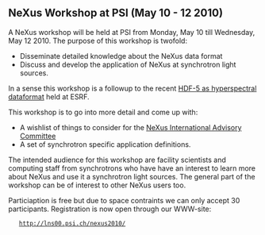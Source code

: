 == NeXus Workshop at PSI (May 10 - 12 2010) ==

A NeXus workshop will be held at PSI from Monday, May 10 till Wednesday, May 12 2010. The purpose of this workshop is twofold:

* Disseminate detailed knowledge about the NeXus data format
* Discuss and develop the application of NeXus at synchrotron light sources. 

In a sense this workshop is a followup to the recent [http://www.esrf.eu/events/conferences/hdf5-as-hyperspectral-data-analysis-format HDF-5 as hyperspectral dataformat] held at ESRF. 

This workshop is to go into more detail and come up with:
  
* A wishlist of things to consider for the [[NIAC|NeXus International Advisory Committee]]
* A set of synchrotron specific application definitions. 

The intended audience for this workshop are facility scientists and 
computing staff from synchrotrons who have have an interest to learn 
more about NeXus and use it a synchrotron light sources. The general 
part of the workshop can be of interest to other NeXus users too. 

Particiaption is free but due to space contraints we can only accept 30 
participants. Registration is now open through our WWW-site:

    http://lns00.psi.ch/nexus2010/